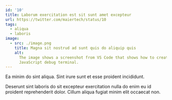 ```yaml
---
id: '10'
title: Laborum exercitation est sit sunt amet excepteur
url: https://twitter.com/maiertech/status/10
tags:
  - aliqua
  - laboris
image:
  - src: ./image.png
    title: Magna sit nostrud ad sunt quis do aliquip quis
    alt:
      The image shows a screenshot from VS Code that shows how to create a
      JavaScript debug terminal.
---
```


Ea minim do sint aliqua. Sint irure sunt et esse proident incididunt.

Deserunt sint laboris do sit excepteur exercitation nulla do enim eu id proident
reprehenderit dolor. Cillum aliqua fugiat minim elit occaecat non.
